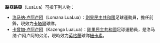 {{noteta
|T=zh-hans:卢阿卢阿;zh-hk:路亞路亞;zh-tw:盧阿盧阿;
|1=zh-hans:卢阿卢阿;zh-hk:路亞路亞;zh-tw:盧阿盧阿;
|2=zh-hans:洛马纳·卢阿卢阿;zh-hk:羅馬拿·路亞路亞;zh-tw:洛馬納·盧阿盧阿;
|3=zh-hans:卡曾加·卢阿卢阿;zh-hk:卡辛加·路亞路亞;zh-tw:卡曾加·盧阿盧阿;
}}
'''路亞路亞'''（LuaLua）可指下列人物：

* [[洛马纳·卢阿卢阿|洛马纳·卢阿卢阿]]（Lomana LuaLua）：[[剛果民主共和國|剛果民主共和國]]足球運動員，擔任前鋒，現效力[[卡塔爾|卡塔爾]]球隊{{tsl|en|Al-Arabi Sports Club|阿艾比}}。
* [[卡曾加·卢阿卢阿|卡曾加·卢阿卢阿]]（Kazenga LuaLua）：[[剛果民主共和國|剛果民主共和國]]足球運動員，是洛马纳·卢阿卢阿的弟弟，現時效力[[英格蘭|英格蘭]]球隊[[紐卡素足球會|紐卡素]]。

{{消歧义|L|Cat=四字人名消歧义}}